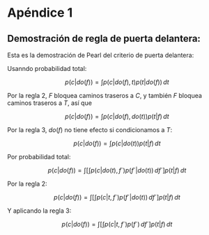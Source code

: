 # Apéndice 1

## Demostración de regla de puerta delantera:

Esta es la demostración de Pearl del criterio de puerta delantera:

Usanndo probabilidad total:

$$p(c|do(f)) = \int p(c|do(f),t) p(t|do(f))\,dt$$

Por la regla 2, $F$ bloquea caminos traseros a $C$, y también $F$ bloquea
caminos traseros a $T$, así que 

$$p(c|do(f)) = \int p(c|do(f),do(t)) p(t|f)\,dt$$

Por la regla 3, $do(f)$ no tiene efecto si condicionamos a $T$:

$$p(c|do(f)) = \int p(c|do(t)) p(t|f)\,dt$$

Por probabilidad total:

$$p(c|do(f)) = \int \left [ \int p(c|do(t),f´)p(f´|do(t)) \, df´ \right ] p(t|f) \,dt$$

Por la regla 2:

$$p(c|do(f)) = \int \left [ \int p(c|t,f´)p(f´|do(t)) \, df´ \right ] p(t|f) \,dt$$

Y aplicando la regla 3:

$$p(c|do(f)) = \int \left [ \int p(c|t,f´)p(f´) \, df´ \right ] p(t|f) \,dt$$


